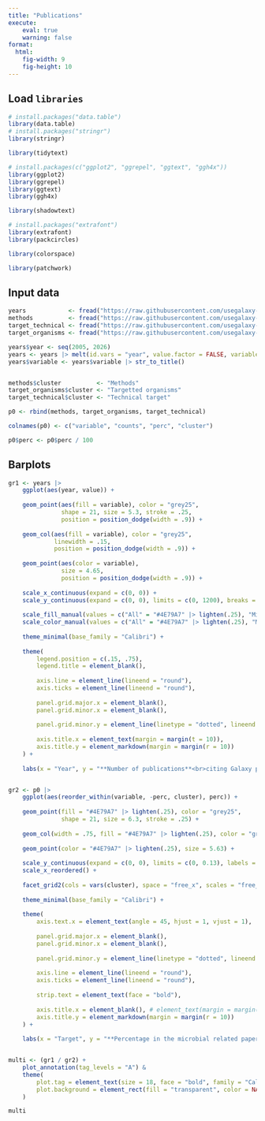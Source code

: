 ```yaml
---
title: "Publications"
execute:
    eval: true
    warning: false
format:
  html:
    fig-width: 9
    fig-height: 10
---
```


## Load `libraries`

```r
# install.packages("data.table")
library(data.table)
# install.packages("stringr")
library(stringr)

library(tidytext)

# install.packages(c("ggplot2", "ggrepel", "ggtext", "ggh4x"))
library(ggplot2)
library(ggrepel)
library(ggtext)
library(ggh4x)

library(shadowtext)

# install.packages("extrafont")
library(extrafont)
library(packcircles)

library(colorspace)

library(patchwork)
```

## Input data

```r
years            <- fread("https://raw.githubusercontent.com/usegalaxy-eu/microgalaxy_paper_2025/refs/heads/main/results/citations/years.csv")
methods          <- fread("https://raw.githubusercontent.com/usegalaxy-eu/microgalaxy_paper_2025/refs/heads/main/results/citations/methods.csv")
target_technical <- fread("https://raw.githubusercontent.com/usegalaxy-eu/microgalaxy_paper_2025/refs/heads/main/results/citations/technical_target.csv")
target_organisms <- fread("https://raw.githubusercontent.com/usegalaxy-eu/microgalaxy_paper_2025/refs/heads/main/results/citations/targeted_organisms.csv")

years$year <- seq(2005, 2026)
years <- years |> melt(id.vars = "year", value.factor = FALSE, variable.factor = FALSE)
years$variable <- years$variable |> str_to_title()


methods$cluster          <- "Methods"
target_organisms$cluster <- "Targetted organisms"
target_technical$cluster <- "Technical target"

p0 <- rbind(methods, target_organisms, target_technical)

colnames(p0) <- c("variable", "counts", "perc", "cluster")

p0$perc <- p0$perc / 100

```


## Barplots 

```r

gr1 <- years |>
    ggplot(aes(year, value)) +
    
    geom_point(aes(fill = variable), color = "grey25", 
               shape = 21, size = 5.3, stroke = .25, 
               position = position_dodge(width = .9)) +
    
    geom_col(aes(fill = variable), color = "grey25", 
             linewidth = .15, 
             position = position_dodge(width = .9)) +
    
    geom_point(aes(color = variable),
               size = 4.65,
               position = position_dodge(width = .9)) +
    
    scale_x_continuous(expand = c(0, 0)) +
    scale_y_continuous(expand = c(0, 0), limits = c(0, 1200), breaks = seq(200, 1000, by = 200)) +
    
    scale_fill_manual(values = c("All" = "#4E79A7" |> lighten(.25), "Microbial" = "#E15759" |> darken(.3))) +
    scale_color_manual(values = c("All" = "#4E79A7" |> lighten(.25), "Microbial" = "#E15759" |> darken(.3))) +
    
    theme_minimal(base_family = "Calibri") +
    
    theme(
        legend.position = c(.15, .75),
        legend.title = element_blank(),
        
        axis.line = element_line(lineend = "round"),
        axis.ticks = element_line(lineend = "round"),
        
        panel.grid.major.x = element_blank(),
        panel.grid.minor.x = element_blank(),
        
        panel.grid.minor.y = element_line(linetype = "dotted", lineend = "round"),
        
        axis.title.x = element_text(margin = margin(t = 10)),
        axis.title.y = element_markdown(margin = margin(r = 10))
    ) +
    
    labs(x = "Year", y = "**Number of publications**<br>citing Galaxy papers")


gr2 <- p0 |>
    ggplot(aes(reorder_within(variable, -perc, cluster), perc)) +
    
    geom_point(fill = "#4E79A7" |> lighten(.25), color = "grey25", 
               shape = 21, size = 6.3, stroke = .25) +
    
    geom_col(width = .75, fill = "#4E79A7" |> lighten(.25), color = "grey25", linewidth = .15) +
    
    geom_point(color = "#4E79A7" |> lighten(.25), size = 5.63) +
    
    scale_y_continuous(expand = c(0, 0), limits = c(0, 0.13), labels = scales::percent, breaks = seq(.01, .12, by = .02)) +
    scale_x_reordered() +
    
    facet_grid2(cols = vars(cluster), space = "free_x", scales = "free_x", axes = "all") +
    
    theme_minimal(base_family = "Calibri") +
    
    theme(
        axis.text.x = element_text(angle = 45, hjust = 1, vjust = 1),
        
        panel.grid.major.x = element_blank(),
        panel.grid.minor.x = element_blank(),
        
        panel.grid.minor.y = element_line(linetype = "dotted", lineend = "round"),
        
        axis.line = element_line(lineend = "round"),
        axis.ticks = element_line(lineend = "round"),
        
        strip.text = element_text(face = "bold"),
        
        axis.title.x = element_blank(), # element_text(margin = margin(t = 10)),
        axis.title.y = element_markdown(margin = margin(r = 10))
    ) +
    
    labs(x = "Target", y = "**Percentage in the microbial related papers**<br>citing Galaxy papers")


multi <- (gr1 / gr2) + 
    plot_annotation(tag_levels = "A") &
    theme(
        plot.tag = element_text(size = 18, face = "bold", family = "Calibri"),
        plot.background = element_rect(fill = "transparent", color = NA)
    )

multi
```